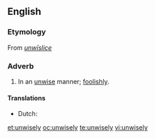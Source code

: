 ==English==

===Etymology===
From {{etyl|ang}} ''[[unwīslice]]''

===Adverb===
{{infl|en|adverb}}

# In an [[unwise]] manner; [[foolishly]].

====Translations====
* Dutch: {{t-|nl|onverstandig}}

[[et:unwisely]]
[[oc:unwisely]]
[[te:unwisely]]
[[vi:unwisely]]